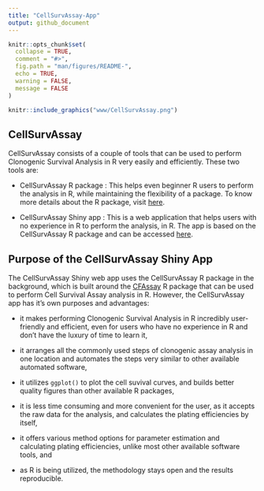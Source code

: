 ```yaml
---
title: "CellSurvAssay-App"
output: github_document
---
```


```r
knitr::opts_chunk$set(
  collapse = TRUE,
  comment = "#>",
  fig.path = "man/figures/README-",
  echo = TRUE,
  warning = FALSE,
  message = FALSE
)
```

```r
knitr::include_graphics("www/CellSurvAssay.png")
```

## CellSurvAssay

CellSurvAssay consists of a couple of tools that can be used to perform Clonogenic Survival Analysis in R very easily and efficiently. These two tools are:

* CellSurvAssay R package : This helps even beginner R users to perform the analysis in R, while maintaining the flexibility of a package. To know more details about the R package, visit [here](https://pickeringlab.github.io/CellSurvAssay/).

* CellSurvAssay Shiny app : This is a web application that helps users with no experience in R to perform the analysis, in R. The app is based on the CellSurvAssay R package and can be accessed [here](https://pickeringlab.shinyapps.io/CellSurvAssay-App/).

## Purpose of the CellSurvAssay Shiny App

The CellSurvAssay Shiny web app uses the CellSurvAssay R package in the background, which is built around the [CFAssay](https://bioconductor.org/packages/release/bioc/html/CFAssay.html) R package that can be used to perform Cell Survival Assay analysis in R. However, the CellSurvAssay app has it’s own purposes and advantages:

* it makes performing Clonogenic Survival Analysis in R incredibly user-friendly and efficient, even for users who have no experience in R and don't have the luxury of time to learn it,

* it arranges all the commonly used steps of clonogenic assay analysis in one location and automates the steps very similar to other available automated software,

* it utilizes `ggplot()` to plot the cell suvival curves, and builds better quality figures than other available R packages,

* it is less time consuming and more convenient for the user, as it accepts the raw data for the analysis, and calculates the plating efficiencies by itself,

* it offers various method options for parameter estimation and calculating plating efficiencies, unlike most other available software tools, and

* as R is being utilized, the methodology stays open and the results reproducible.
